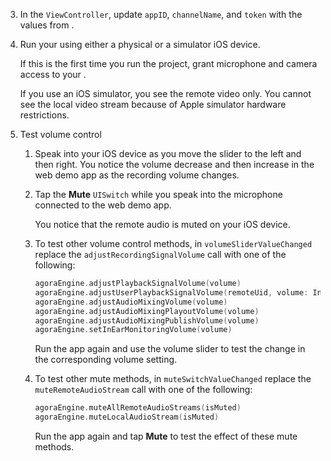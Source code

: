 
3. In the `ViewController`, update `appID`, `channelName`, and `token` with the values from <Vg k="CONSOLE" />.

4. Run your <Vpl k="CLIENT" /> using either a physical or a simulator iOS device.

    If this is the first time you run the project, grant microphone and camera access to your <Vpl k="CLIENT" />.

    If you use an iOS simulator, you see the remote video only. You cannot see the local video stream because of <Link target="_blank" to="https://help.apple.com/simulator/mac/current/#/devb0244142d">Apple simulator hardware restrictions</Link>.


5. Test volume control

    1. Speak into your iOS device as you move the slider to the left and then right. You notice the volume decrease and then increase in the web demo app as the recording volume changes.

    1. Tap the **Mute** `UISwitch` while you speak into the microphone connected to the web demo app.
    
        You notice that the remote audio is muted on your iOS device.

    1. To test other volume control methods, in `volumeSliderValueChanged` replace the `adjustRecordingSignalVolume` call with one of the following:

        ```swift
        agoraEngine.adjustPlaybackSignalVolume(volume)
        agoraEngine.adjustUserPlaybackSignalVolume(remoteUid, volume: Int32(volume))
        agoraEngine.adjustAudioMixingVolume(volume)
        agoraEngine.adjustAudioMixingPlayoutVolume(volume)
        agoraEngine.adjustAudioMixingPublishVolume(volume)
        agoraEngine.setInEarMonitoringVolume(volume)
        ```
        Run the app again and use the volume slider to test the change in the corresponding volume setting.

    1. To test other mute methods, in `muteSwitchValueChanged` replace the `muteRemoteAudioStream` call with one of the following:

        ```swift
        agoraEngine.muteAllRemoteAudioStreams(isMuted)
        agoraEngine.muteLocalAudioStream(isMuted)
        ```

        Run the app again and tap **Mute** to test the effect of these mute methods.

